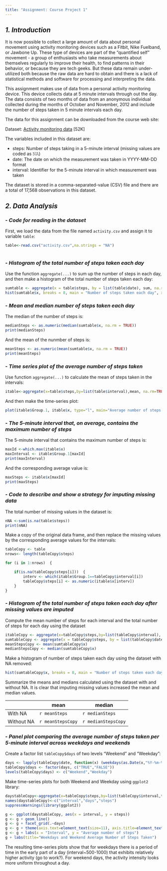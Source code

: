 ```yaml
---
title: "Assignment: Course Project 1" 
---
```

  
## *1. Introduction*
It is now possible to collect a large amount of data about personal movement using activity monitoring devices such as a Fitbit, Nike Fuelband, or Jawbone Up. These type of devices are part of the "quantified self" movement - a group of enthusiasts who take measurements about themselves regularly to improve their health, to find patterns in their behavior, or because they are tech geeks. But these data remain under-utilized both because the raw data are hard to obtain and there is a lack of statistical methods and software for processing and interpreting the data.

This assignment makes use of data from a personal activity monitoring device. This device collects data at 5 minute intervals through out the day. The data consists of two months of data from an anonymous individual collected during the months of October and November, 2012 and include the number of steps taken in 5 minute intervals each day.

The data for this assignment can be downloaded from the course web site:

Dataset: [Activity monitoring data](https://d396qusza40orc.cloudfront.net/repdata%2Fdata%2Factivity.zip) [52K]

The variables included in this dataset are:

- steps: Number of steps taking in a 5-minute interval (missing values are coded as 𝙽𝙰)
- date: The date on which the measurement was taken in YYYY-MM-DD format
- interval: Identifier for the 5-minute interval in which measurement was taken

The dataset is stored in a comma-separated-value (CSV) file and there are a total of 17,568 observations in this dataset.

## *2. Data Analysis*
    
### - *Code for reading in the dataset*  
    
First, we load the data from the file named ```activity.csv``` and assign it to variable ```table```:  
  
```r

table<-read.csv("activity.csv",na.strings = "NA")  
  
```    
    

### - *Histogram of the total number of steps taken each day*

Use the function ```aggregate(...)``` to sum up the number of steps in each day, and then make a histogram of the total number of steps taken each day: 

```r
sumtable <- aggregate(x = table$steps, by = list(table$date), sum, na.rm = TRUE)
hist(sumtable$x, breaks = 8, main = "Number of steps taken each day", xlab = "Number of steps", col = "red")
```

### - *Mean and median number of steps taken each day*

The median of the number of steps is:

```r
medianSteps <- as.numeric(median(sumtable$x, na.rm = TRUE))
print(medianSteps)
```

And the mean of the nunmber of steps is:

```r
meanSteps <- as.numeric(mean(sumtable$x, na.rm = TRUE))
print(meanSteps)
```

### - *Time series plot of the average number of steps taken*

Use function ```aggregate(...)``` to calculate the mean of steps taken in the intervals:

```r
itable<-aggregate(x=table$steps,by=list(table$interval),mean, na.rm=TRUE)
```

And then make the time-series plot:

```r
plot(itable$Group.1, itable$x, type="l", main="Average number of steps taken", xlab="Time (mins)", ylab="Mean steps per interval")
```

### - *The 5-minute interval that, on average, contains the maximum number of steps*

The 5-minute interval that contains the maximum number of steps is: 

```r
maxId <-which.max(itable$x)
maxInterval <- itable$Group.1[maxId]
print(maxInterval)
```

And the corresponding average value is:

```r
maxSteps <- itable$x[maxId]
print(maxSteps)
```

### - *Code to describe and show a strategy for imputing missing data*

The total number of missing values in the dataset is:

```r
nNA <-sum(is.na(table$steps))
print(nNA)
```

Make a copy of the original data frame, and then replace the missing values by the corresponding average values for the intervals:

```r
tableCopy <- table
nrows<- length(tableCopy$steps)

for (i in 1:nrows)  {

    if(is.na(tableCopy$steps[i]))  {
        interv <- which(itable$Group.1==tableCopy$interval[i])
        tableCopy$steps[i] <- as.numeric(itable$x[interv])
    }
}
```

### - *Histogram of the total number of steps taken each day after missing values are imputed*

Compute the mean number of steps for each interval and the total number of steps for each day using the dataset 
```r
itableCopy <- aggregate(x=tableCopy$steps,by=list(tableCopy$interval), mean, na.rm=TRUE)
sumtableCopy <- aggregate(x = tableCopy$steps, by = list(tableCopy$date), sum, na.rm = TRUE)
meanStepsCopy <- mean(sumtableCopy$x)
medianStepsCopy <- median(sumtableCopy$x)
```

Make a histogram of number of steps taken each day using the dataset with NA removed:

```r
hist(sumtableCopy$x, breaks = 8, main = "Number of steps taken each day (NA removed)", xlab = "Number of steps", col = "red")
```

Summarize the means and medians calculated using the dataset with and without NA. It is clear that imputing missing values increased the mean and median values.

||mean|median|
|---|---|---|
|With NA|`r meanSteps` | `r medianSteps`|
|Without NA|`r meanStepsCopy` | `r medianStepsCopy`|

### - *Panel plot comparing the average number of steps taken per 5-minute interval across weekdays and weekends*

Create a factor list ```tableCopy$days``` of two levels "Weekend" and "Weekday":

```r
days <- lapply(tableCopy$date, function(x) (weekdays(as.Date(x,"%Y-%m-%d")) == "Sunday" | weekdays(as.Date(x,"%Y-%m-%d")) == "Saturday"))
tableCopy$days <- factor(days, c("TRUE","FALSE"))
levels(tableCopy$days) <- c("Weekend","Weekday")
```

Make time-series plots for both Weekend and Weekday using ```ggplot2``` library:

```r
daystableCopy<-aggregate(x=tableCopy$steps,by=list(tableCopy$interval,tableCopy$days),mean, na.rm=TRUE)
names(daystableCopy)<-c("interval","days","steps")
suppressWarnings(library(ggplot2))

g <- ggplot(daystableCopy, aes(x = interval, y = steps))
g <- g + geom_line() 
g <- g + facet_grid(.~days)
g <- g + theme(axis.text=element_text(size=11), axis.title=element_text(size=12))
g <- g + labs(x = "Interval", y = "Average number of steps")
g + labs(title="Weekdays and Weekend Average Number of Steps Taken")
```

The resulting time-series plots show that for weekdays there is a period of time in the early part of a day  (interval~500-1000) that exhibits relatively higher activity (go to work?). For weekend days, the activity intensity looks more uniform throughout a day.
